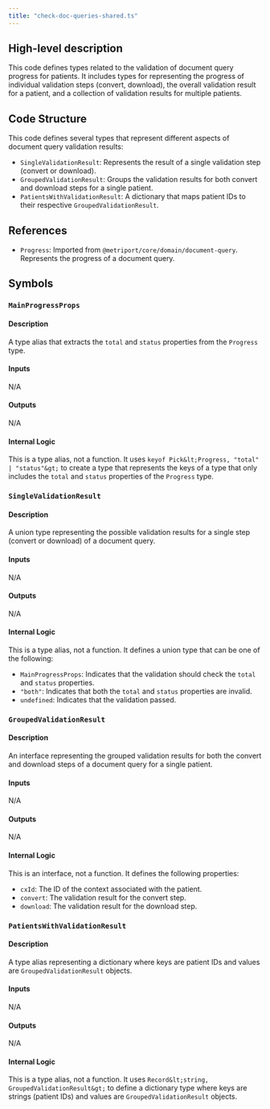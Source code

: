 ```yaml
---
title: "check-doc-queries-shared.ts"
---
```


## High-level description
This code defines types related to the validation of document query progress for patients. It includes types for representing the progress of individual validation steps (convert, download), the overall validation result for a patient, and a collection of validation results for multiple patients.

## Code Structure
This code defines several types that represent different aspects of document query validation results:
- `SingleValidationResult`: Represents the result of a single validation step (convert or download).
- `GroupedValidationResult`: Groups the validation results for both convert and download steps for a single patient.
- `PatientsWithValidationResult`: A dictionary that maps patient IDs to their respective `GroupedValidationResult`.

## References
- `Progress`: Imported from `@metriport/core/domain/document-query`. Represents the progress of a document query.

## Symbols
### `MainProgressProps`
#### Description
A type alias that extracts the `total` and `status` properties from the `Progress` type.

#### Inputs
N/A

#### Outputs
N/A

#### Internal Logic
This is a type alias, not a function. It uses `keyof Pick&lt;Progress, "total" | "status"&gt;` to create a type that represents the keys of a type that only includes the `total` and `status` properties of the `Progress` type.

### `SingleValidationResult`
#### Description
A union type representing the possible validation results for a single step (convert or download) of a document query.

#### Inputs
N/A

#### Outputs
N/A

#### Internal Logic
This is a type alias, not a function. It defines a union type that can be one of the following:
- `MainProgressProps`: Indicates that the validation should check the `total` and `status` properties.
- `"both"`: Indicates that both the `total` and `status` properties are invalid.
- `undefined`: Indicates that the validation passed.

### `GroupedValidationResult`
#### Description
An interface representing the grouped validation results for both the convert and download steps of a document query for a single patient.

#### Inputs
N/A

#### Outputs
N/A

#### Internal Logic
This is an interface, not a function. It defines the following properties:
- `cxId`: The ID of the context associated with the patient.
- `convert`: The validation result for the convert step.
- `download`: The validation result for the download step.

### `PatientsWithValidationResult`
#### Description
A type alias representing a dictionary where keys are patient IDs and values are `GroupedValidationResult` objects.

#### Inputs
N/A

#### Outputs
N/A

#### Internal Logic
This is a type alias, not a function. It uses `Record&lt;string, GroupedValidationResult&gt;` to define a dictionary type where keys are strings (patient IDs) and values are `GroupedValidationResult` objects.
